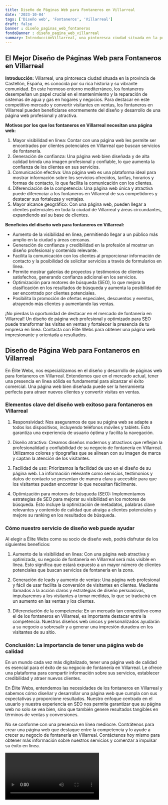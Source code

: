 ```yaml
---
title: Diseño de Páginas Web para Fontaneros en Villarreal
date: '2023-10-04'
tags: ['Diseño web', 'Fontaneros', 'Villarreal']
draft: false
banner : diseño_paginas_web_fontaneros
fondoBanner : diseño_pagina_web_villarreal
summary: IntroducciónVillarreal, una pintoresca ciudad situada en la provincia de Castellón, España, es conocida por su rica historia y su vibrante comunidad. En este hermoso entorno mediterráneo, los fontaneros desempeñan un papel crucial en el mantenimiento y la reparación de sistemas de agua y gas en hogares y negocios. Para destacar en este competitivo mercado y convertir visitantes en ventas, los fontaneros en Villarreal pueden beneficiarse enormemente del diseño y desarrollo de una página web profesional y atractiva.
---
```


## El Mejor Diseño de Páginas Web para Fontaneros en Villarreal

**Introducción:**
Villarreal, una pintoresca ciudad situada en la provincia de Castellón, España, es conocida por su rica historia y su vibrante comunidad. En este hermoso entorno mediterráneo, los fontaneros desempeñan un papel crucial en el mantenimiento y la reparación de sistemas de agua y gas en hogares y negocios. Para destacar en este competitivo mercado y convertir visitantes en ventas, los fontaneros en Villarreal pueden beneficiarse enormemente del diseño y desarrollo de una página web profesional y atractiva.

**Motivos por los que los fontaneros en Villarreal necesitan una página web:**
1. Mayor visibilidad en línea: Contar con una página web les permite ser encontrados por clientes potenciales en Villarreal que buscan servicios de fontanería. 
2. Generación de confianza: Una página web bien diseñada y de alta calidad brinda una imagen profesional y confiable, lo que aumenta la confianza de los clientes en sus servicios.
3. Comunicación efectiva: Una página web es una plataforma ideal para mostrar información sobre los servicios ofrecidos, tarifas, horarios y formas de contacto, lo que facilita la comunicación con los clientes.
4. Diferenciación de la competencia: Una página web única y atractiva puede diferenciar a los fontaneros en Villarreal de sus competidores y destacar sus fortalezas y ventajas. 
5. Mayor alcance geográfico: Con una página web, pueden llegar a clientes potenciales en toda la ciudad de Villarreal y áreas circundantes, expandiendo así su base de clientes.

**Beneficios del diseño web para fontaneros en Villarreal:**
- Aumento de la visibilidad en línea, permitiendo llegar a un público más amplio en la ciudad y áreas cercanas.
- Generación de confianza y credibilidad en la profesión al mostrar un diseño profesional y contenido relevante.
- Facilita la comunicación con los clientes al proporcionar información de contacto y la posibilidad de solicitar servicios a través de formularios en línea.
- Permite mostrar galerías de proyectos y testimonios de clientes satisfechos, generando confianza adicional en los servicios.
- Optimización para motores de búsqueda (SEO), lo que mejora la clasificación en los resultados de búsqueda y aumenta la posibilidad de ser encontrado por clientes potenciales.
- Posibilita la promoción de ofertas especiales, descuentos y eventos, atrayendo más clientes y aumentando las ventas.

¡No pierdas la oportunidad de destacar en el mercado de fontanería en Villarreal! Un diseño de página web profesional y optimizado para SEO puede transformar las visitas en ventas y fortalecer la presencia de tu empresa en línea. Contacta con Élite Webs para obtener una página web impresionante y orientada a resultados.

<GifSeo />

<Cta />

## Diseño de Página Web para Fontaneros en Villarreal

En Élite Webs, nos especializamos en el diseño y desarrollo de páginas web para fontaneros en Villarreal. Entendemos que en el mercado actual, tener una presencia en línea sólida es fundamental para alcanzar el éxito comercial. Una página web bien diseñada puede ser la herramienta perfecta para atraer nuevos clientes y convertir visitas en ventas.

### Elementos clave del diseño web exitoso para fontaneros en Villarreal

1. Responsividad: Nos aseguramos de que su página web se adapte a todos los dispositivos, incluyendo teléfonos móviles y tablets. Esto garantiza una experiencia de usuario óptima y facilita la navegación.

2. Diseño atractivo: Creamos diseños modernos y atractivos que reflejan la profesionalidad y confiabilidad de su negocio de fontanería en Villarreal. Utilizamos colores y tipografías que se alinean con su imagen de marca y captan la atención de los visitantes.

3. Facilidad de uso: Priorizamos la facilidad de uso en el diseño de su página web. La información relevante como servicios, testimonios y datos de contacto se presentan de manera clara y accesible para que los visitantes puedan encontrar lo que necesitan fácilmente.

4. Optimización para motores de búsqueda (SEO): Implementamos estrategias de SEO para mejorar su visibilidad en los motores de búsqueda. Esto incluye la optimización de metadatos, palabras clave relevantes y contenido de calidad que atraiga a clientes potenciales y mejore su ranking en los resultados de búsqueda.

### Cómo nuestro servicio de diseño web puede ayudar

Al elegir a Élite Webs como su socio de diseño web, podrá disfrutar de los siguientes beneficios:

1. Aumento de la visibilidad en línea: Con una página web atractiva y optimizada, su negocio de fontanería en Villarreal será más visible en línea. Esto significa que estará expuesto a un mayor número de clientes potenciales que buscan servicios de fontanería en la zona.

2. Generación de leads y aumento de ventas: Una página web profesional y fácil de usar facilita la conversión de visitantes en clientes. Mediante llamados a la acción claros y estrategias de diseño persuasivas, impulsaremos a los visitantes a tomar medidas, lo que se traducirá en un aumento en las ventas y los clientes.

3. Diferenciación de la competencia: En un mercado tan competitivo como el de los fontaneros en Villarreal, es importante destacar entre la competencia. Nuestros diseños web únicos y personalizados ayudarán a su negocio a sobresalir y a generar una impresión duradera en los visitantes de su sitio.

### Conclusión: La importancia de tener una página web de calidad

En un mundo cada vez más digitalizado, tener una página web de calidad es esencial para el éxito de su negocio de fontanería en Villarreal. Le ofrece una plataforma para compartir información sobre sus servicios, establecer credibilidad y atraer nuevos clientes.

En Élite Webs, entendemos las necesidades de los fontaneros en Villarreal y sabemos cómo diseñar y desarrollar una página web que cumpla con sus expectativas y proporcione resultados. Nuestro enfoque centrado en el usuario y nuestra experiencia en SEO nos permite garantizar que su página web no solo se vea bien, sino que también genere resultados tangibles en términos de ventas y conversiones.

No se conforme con una presencia en línea mediocre. Contrátenos para crear una página web que destaque entre la competencia y lo ayude a crecer su negocio de fontanería en Villarreal. Contáctenos hoy mismo para obtener más información sobre nuestros servicios y comenzar a impulsar su éxito en línea.

<Video />

<CtaBot job='Fontaneros' city='Villarreal'/>

<Gmaps query='Villarreal+españa+maps' />